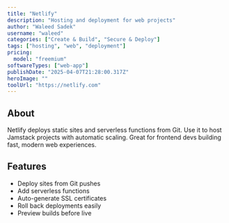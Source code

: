 ---
title: "Netlify"
description: "Hosting and deployment for web projects"
author: "Waleed Sadek"
username: "waleed"
categories: ["Create & Build", "Secure & Deploy"]
tags: ["hosting", "web", "deployment"]
pricing:
  model: "freemium"
softwareTypes: ["web-app"]
publishDate: "2025-04-07T21:28:00.317Z"
heroImage: ""
toolUrl: "https://netlify.com"
---
## About
Netlify deploys static sites and serverless functions from Git. Use it to host Jamstack projects with automatic scaling. Great for frontend devs building fast, modern web experiences.

## Features
- Deploy sites from Git pushes
- Add serverless functions
- Auto-generate SSL certificates
- Roll back deployments easily
- Preview builds before live